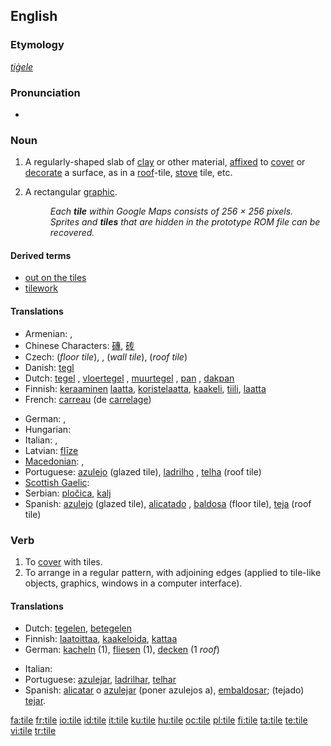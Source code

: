 {{wikipedia|dab=tile (disambiguation)|tile}}
{{wikipedia}}
==English==

===Etymology===
{{etyl|ang}} ''[[tiġele]]''

===Pronunciation===
* {{rhymes|aɪl}}

===Noun===
{{en-noun}}

# A regularly-shaped slab of [[clay]] or other material, [[affixed]] to [[cover]] or [[decorate]] a surface, as in a [[roof]]-tile, [[stove]] tile, etc.
# {{computing}} A rectangular [[graphic]].
#: ''Each '''tile''' within Google Maps consists of 256 &times; 256 pixels.''
#: ''Sprites and '''tiles''' that are hidden in the prototype ROM file can be recovered.''

====Derived terms====
* [[out on the tiles]]
* [[tilework]]

====Translations====
{{trans-top|mostly rectangular shaped sheet of ceramic or fired clay to cover surfaces}}
* Armenian: {{t-|hy|կղմինդր|tr=kġmindr|sc=Armn|xs=Armenian}}, {{t|hy|հախճասալ|tr=haxč̣asal|sc=Armn|xs=Armenian}}
* Chinese Characters: [[磚]], [[砖]]
* Czech: {{t-|cs|dlaždice|f}} (''floor tile''), {{t-|cs|kachle|f}}, {{t-|cs|obkladačka|f}} (''wall tile''), {{t-|cs|taška|f}} (''roof tile'')
* Danish: [[tegl]] {{c}}
* Dutch: [[tegel]] {{m}}, [[vloertegel]] {{f}}, [[muurtegel]] {{m}}, [[pan]] {{f}}, [[dakpan]] {{f}}
* Finnish: [[keraaminen]] [[laatta]], [[koristelaatta]], [[kaakeli]], [[tiili]], [[laatta]]
* French: [[carreau]] (de [[carrelage]]) {{m}}
{{trans-mid}}
* German: {{t-|de|Kachel|f}}, {{t+|de|Fliese|f}}
* Hungarian: {{t+|hu|cserép}}
* Italian: {{t-|it|piastrella|f}}, {{t-|it|tegola|f}}
* Latvian: [[flīze]] {{f}}
* [[Macedonian]]: {{qualifier|floor and wall tile}} {{t|mk|плочка|f|tr=plóčka|sc=Cyrl}},  {{qualifier|roof tile}} {{t|mk|ќерамида|tr=ḱerámida|sc=Cyrl}}
* Portuguese: [[azulejo]] {{m}} (glazed tile), [[ladrilho]] {{m}}, [[telha]] {{f}} (roof tile)
* [[Scottish Gaelic]]: {{t-|gd|leacag|f}}
* Serbian: [[pločica]], [[kalj]]
* Spanish: [[azulejo]] {{m}} (glazed tile), [[alicatado]] {{m}}, [[baldosa]] {{f}} (floor tile), [[teja]] {{f}} (roof tile)
{{trans-bottom}}

===Verb===
{{en-verb|tiles|tiling|tiled}}

# To [[cover]] with tiles.
# To arrange in a regular pattern, with adjoining edges (applied to tile-like objects, graphics, windows in a computer interface).

====Translations====
{{trans-top|to cover with tiles}}
* Dutch: [[tegelen]], [[betegelen]]
* Finnish: [[laatoittaa]], [[kaakeloida]], [[kattaa]]
* German: [[kacheln]] (1), [[fliesen]] (1), [[decken]] (1 ''roof'')
{{trans-mid}}
* Italian: {{t-|it|piastrellare}}
* Portuguese: [[azulejar]], [[ladrilhar]], [[telhar]]
* Spanish: [[alicatar]] o [[azulejar]] (poner azulejos a), [[embaldosar]]; (tejado) [[tejar]].
{{trans-bottom}}

[[fa:tile]]
[[fr:tile]]
[[io:tile]]
[[id:tile]]
[[it:tile]]
[[ku:tile]]
[[hu:tile]]
[[oc:tile]]
[[pl:tile]]
[[fi:tile]]
[[ta:tile]]
[[te:tile]]
[[vi:tile]]
[[tr:tile]]